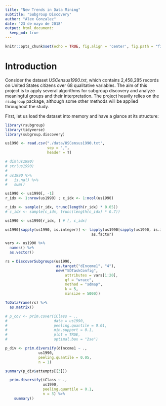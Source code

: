 ```yaml
---
title: "New Trends in Data Mining"
subtitle: "Subgroup Discovery"
author: "Alex Gonzalez"
date: "23 de mayo de 2018"
output: html_document:
  keep_md: true
---
```


```r
knitr::opts_chunk$set(echo = TRUE, fig.align = 'center', fig.path = "figures/")
```

# Introduction

Consider the dataset *USCensus1990.txt*, which contains 2,458,285 records on United States citizens over 68 qualitative variables. The aim of this project is to apply several algorithms for subgroup discovery and analyze meaningful groups and their interpretation. The project heavily relies on the ```rsubgroup``` package, although some other methods will be applied throughout the study.

First, let us load the dataset into memory and have a glance at its structure:

```r
library(rsubgroup)
library(tidyverse)
library(subgroup.discovery)
```


```r
us1990 <- read.csv("./data/USCensus1990.txt",
                   sep = ",",
                   header = T)
```

```r
# dim(us1990)
# str(us1990)
# 
# us1990 %>% 
#   is.na() %>% 
#   sum()
```

```r
us1990 <- us1990[, -1]
r_idx <- 1:nrow(us1990) ; c_idx <- 1:ncol(us1990)

r_idx <- sample(r_idx, trunc(length(r_idx) * 0.05))
# c_idx <- sample(c_idx, trunc(length(c_idx) * 0.7))

us1990 <- us1990[r_idx, ] # [, c_idx]
```

```r
us1990[sapply(us1990, is.integer)] <- lapply(us1990[sapply(us1990, is.integer)], 
                                       as.factor)

vars <- us1990 %>% 
  names() %>% 
  as.vector()
```



```r
rs = DiscoverSubgroups(us1990, 
                       as.target("dIncome1", "4"),
                       new("SDTaskConfig",
                           attributes = vars[1:20],
                           qf = "wracc",
                           method = "sdmap",
                           k = 5,
                           minsize = 5000))

ToDataFrame(rs) %>%
  as.matrix()

```

```r
# p_cov <- prim.cover(iClass ~ .,
#                     data = us1990,
#                     peeling.quantile = 0.01,
#                     min.support = 0.1,
#                     plot = TRUE,
#                     optimal.box = "2se")
```

```r
p_div <- prim.diversify(dIncome1 ~ .,
               us1990,
               peeling.quantile = 0.05,
               n = 1)

summary(p_div$attempts[[3]])
```

```r
  prim.diversify(iClass ~ .,
                 us1990,
                 peeling.quantile = 0.1,
                 n = 3) %>% 
    summary()
  
```

```r

```

